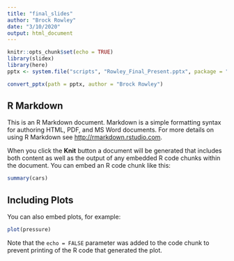```yaml
---
title: "final_slides"
author: "Brock Rowley"
date: "3/10/2020"
output: html_document
---
```


```r
knitr::opts_chunk$set(echo = TRUE)
library(slidex)
library(here)
pptx <- system.file("scripts", "Rowley_Final_Present.pptx", package = "slidex")

convert_pptx(path = pptx, author = "Brock Rowley")
```

## R Markdown

This is an R Markdown document. Markdown is a simple formatting syntax for authoring HTML, PDF, and MS Word documents. For more details on using R Markdown see <http://rmarkdown.rstudio.com>.

When you click the **Knit** button a document will be generated that includes both content as well as the output of any embedded R code chunks within the document. You can embed an R code chunk like this:

```r
summary(cars)
```

## Including Plots

You can also embed plots, for example:

```r
plot(pressure)
```

Note that the `echo = FALSE` parameter was added to the code chunk to prevent printing of the R code that generated the plot.
